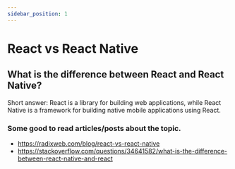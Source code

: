 ```yaml
---
sidebar_position: 1
---
```


# React vs React Native

## What is the difference between React and React Native?

Short answer: React is a library for building web applications, while React Native is a framework for building native mobile applications using React.

### Some good to read articles/posts about the topic.

- https://radixweb.com/blog/react-vs-react-native
- https://stackoverflow.com/questions/34641582/what-is-the-difference-between-react-native-and-react